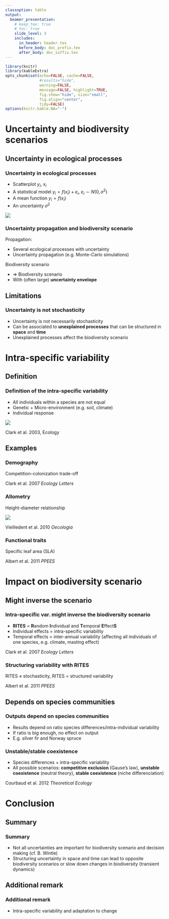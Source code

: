 ```yaml
---
classoption: table
output: 
  beamer_presentation:
    # keep_tex: true
    # toc: true
    slide_level: 3
    includes:
      in_header: header.tex
      before_body: doc_prefix.tex
      after_body: doc_suffix.tex
---
```


```r
library(knitr)
library(kableExtra)
opts_chunk$set(echo=FALSE, cache=FALSE,
               #results="hide", 
               warning=FALSE,
               message=FALSE, highlight=TRUE,
               fig.show="hide", size="small",
               fig.align="center",
               tidy=FALSE)
options(knitr.kable.NA="-")
```

# Uncertainty and biodiversity scenarios

## Uncertainty in ecological processes

### Uncertainty in ecological processes

\bcols
\bcol{0.5\textwidth}

- Scatterplot $y_i$, $x_i$
- A statistical model $y_i=f(x_i)+\varepsilon_i$, $\varepsilon_i \sim N(0,\sigma^2)$
- A mean function $y_i=f(x_i)$
- An uncertainty $\sigma^2$

\ecol
\bcol{0.5\textwidth}
![](figs/Scatterplot.png)
\ecol
\ecols

### Uncertainty propagation and biodiversity scenario

Propagation:

- Several ecological processes with uncertainty
- Uncertainty propagation (e.g. Monte-Carlo simulations)

Biodiversity scenario

- $\Rightarrow$ Biodiversity scenario
- With (often large) **uncertainty envelope**

\centering \includegraphics[height=0.5\textheight]{figs/scenario-uncertainty.png}

## Limitations

### Uncertainty is not stochasticity

- Uncertainty is not necessarily stochasticity
- Can be associated to **unexplained processes** that can be structured in **space** and **time**
- Unexplained processes affect the biodiversity scenario

# Intra-specific variability

## Definition

### Definition of the intra-specific variability

\bcols
\bcol{0.6\textwidth}

- All individuals within a species are not equal
- Genetic $+$ Micro-environment    (e.g. soil, climate)
- Individual response

\ecol
\bcol{0.4\textwidth}
![](figs/Clark2003-growth.png)

\centering Clark et al. 2003, Ecology
\ecol
\ecols

## Examples

### Demography

\centering Competition-colonization trade-off

\centering \includegraphics[height=0.7\textheight]{figs/Clark2007-colonization-competition.png}

\centering Clark et al. 2007 _Ecology Letters_

### Allometry

\centering Height-diameter relationship

![](figs/Vieilledent2010-D-H-allometry.png)

\centering Vieilledent et al. 2010 _Oecologia_

### Functional traits

\centering Specific leaf area (SLA)

\centering \includegraphics[height=0.7\textheight]{figs/Albert2011-PPEES-SLA.png}

\centering Albert et al. 2011 _PPEES_

# Impact on biodiversity scenario

## Might inverse the scenario

### Intra-specific var. might inverse the biodiversity scenario

- **RITES** = **R**andom **I**ndividual and **T**emporal **E**ffect**S**
- Individual effects = intra-specific variability
- Temporal effects = inter-annual variability (affecting all individuals of one species, e.g. climate, masting effect)

\centering \includegraphics[height=0.5\textwidth]{figs/Clark2007-RITES.png}

\centering Clark et al. 2007 _Ecology Letters_

### Structuring variability with RITES

RITES $\neq$ stochasticity, RITES $=$ structured variability

\centering \includegraphics[height=0.6\textwidth]{figs/Albert2011-PPEES-ITV.png}

\centering Albert et al. 2011 _PPEES_

## Depends on species communities

### Outputs depend on species communities

- Results depend on ratio species differences/intra-individual variability
- If ratio is big enough, no effect on output
- E.g. silver fir and Norway spruce

\centering \includegraphics[height=0.5\textwidth]{figs/Vieilledent-These-No-RITES-effects.png}

### Unstable/stable coexistence

- Species differences $+$ intra-specific variability
- All possible scenarios: **competitive exclusion** (Gause's law), **unstable coexistence** (neutral theory), **stable coexistence** (niche differenciation)

\centering \includegraphics[height=0.5\textwidth]{figs/Courbaud2012-TE_couleur.png}

\centering Courbaud et al. 2012 _Theoretical Ecology_

# Conclusion

## Summary

### Summary

- Not all uncertainties are important for biodiversity scenario and decision making (cf. B. Wintle)
- Structuring uncertainty in space and time can lead to opposite biodiversity scenarios or slow down changes in biodiversity (transient dynamics)

## Additional remark

### Additional remark

- Intra-specific variability and adaptation to change

\centering \includegraphics[height=0.5\textwidth]{figs/niche-breadth.jpg}

